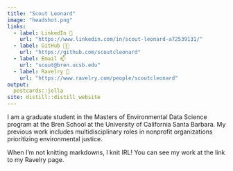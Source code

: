 ```yaml
---
title: "Scout Leonard"
image: "headshot.png"
links:
  - label: LinkedIn 🔗
    url: "https://www.linkedin.com/in/scout-leonard-a72539131/"
  - label: GitHub 👩‍💻
    url: "https://github.com/scoutcleonard"
  - label: Email 📫
    url: "scout@bren.ucsb.edu"
  - label: Ravelry 🧶
    url: "https://www.ravelry.com/people/scoutcleonard" 
output:
  postcards::jolla
site: distill::distill_website
---
```

 
I am a  graduate student in the Masters of Environmental Data Science program at the Bren School at the University of California Santa Barbara. My previous work includes multidisciplinary roles in nonprofit organizations prioritizing environmental justice.

When I'm not knitting markdowns, I knit IRL! You can see my work at the link to my Ravelry page. 
